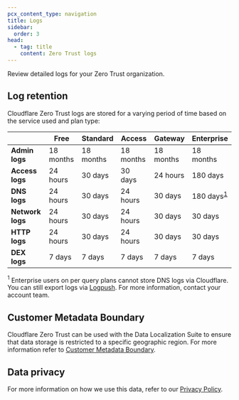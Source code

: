 ```yaml
---
pcx_content_type: navigation
title: Logs
sidebar:
  order: 3
head:
  - tag: title
    content: Zero Trust logs
---
```



Review detailed logs for your Zero Trust organization.

<DirectoryListing />

## Log retention

Cloudflare Zero Trust logs are stored for a varying period of time based on the service used and plan type:

| | Free | Standard | Access | Gateway | Enterprise |
| ----| ------ | ------ | ------ | ------ | -------- |
| **Admin logs** | 18 months | 18 months | 18 months | 18 months | 18 months | 18 months |
| **Access logs** | 24 hours | 30 days | 30 days | 24 hours | 180 days |
| **DNS logs** | 24 hours | 30 days | 24 hours | 30 days | 180 days<sup><a href="#footnote-1">1</a></sup> |
| **Network logs** | 24 hours | 30 days | 24 hours | 30 days | 30 days |
| **HTTP logs** | 24 hours | 30 days | 24 hours | 30 days | 30 days |
| **DEX logs** | 7 days | 7 days | 7 days | 7 days | 7 days |

<a name="footnote-1"><sup>1</sup></a> Enterprise users on per query plans cannot store DNS logs via Cloudflare.
You can still export logs via [Logpush](/cloudflare-one/insights/logs/logpush/).
For more information, contact your account team.

## Customer Metadata Boundary

Cloudflare Zero Trust can be used with the Data Localization Suite to ensure that data storage is restricted to a specific geographic region. For more information refer to [Customer Metadata Boundary](/data-localization/metadata-boundary/).

## Data privacy

For more information on how we use this data, refer to our [Privacy Policy](https://www.cloudflare.com/application/privacypolicy/).
